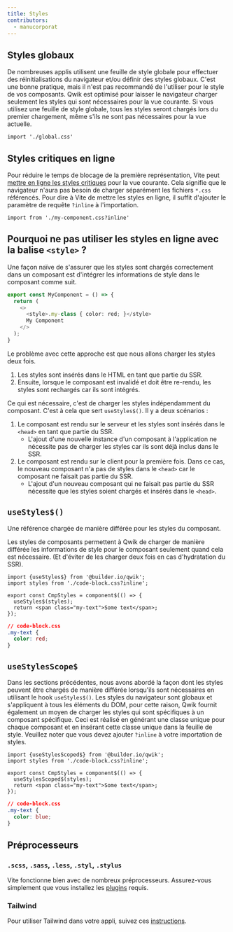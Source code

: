 ```yaml
---
title: Styles
contributors:
  - manucorporat
---
```


## Styles globaux
De nombreuses applis utilisent une feuille de style globale pour effectuer des réinitialisations du navigateur et/ou définir des styles globaux. C'est une bonne pratique, mais il n'est pas recommandé de l'utiliser pour le style de vos composants. Qwik est optimisé pour laisser le navigateur charger seulement les styles qui sont nécessaires pour la vue courante. Si vous utilisez une feuille de style globale, tous les styles seront chargés lors du premier chargement, même s'ils ne sont pas nécessaires pour la vue actuelle.

```tsx
import './global.css'
```

## Styles critiques en ligne
Pour réduire le temps de blocage de la première représentation, Vite peut [mettre en ligne les styles critiques](https://vitejs.dev/guide/features.html#disabling-css-injection-into-the-page) pour la vue courante. Cela signifie que le navigateur n'aura pas besoin de charger séparément les fichiers `*.css` référencés. Pour dire à Vite de mettre les styles en ligne, il suffit d'ajouter le paramètre de requête `?inline` à l'importation.

```tsx
import from './my-component.css?inline'
```

## Pourquoi ne pas utiliser les styles en ligne avec la balise `<style>` ?

Une façon naïve de s'assurer que les styles sont chargés correctement dans un composant est d'intégrer les informations de style dans le composant comme suit.

```typescript
export const MyComponent = () => {
  return (
    <>
      <style>.my-class { color: red; }</style>
      My Component
    </>
  );
}
```

Le problème avec cette approche est que nous allons charger les styles deux fois.

1. Les styles sont insérés dans le HTML en tant que partie du SSR.
2. Ensuite, lorsque le composant est invalidé et doit être re-rendu, les styles sont rechargés car ils sont intégrés.

Ce qui est nécessaire, c'est de charger les styles indépendamment du composant. C'est à cela que sert `useStyles$()`. Il y a deux scénarios :

1. Le composant est rendu sur le serveur et les styles sont insérés dans le `<head>` en tant que partie du SSR.
   - L'ajout d'une nouvelle instance d'un composant à l'application ne nécessite pas de charger les styles car ils sont déjà inclus dans le SSR.
2. Le composant est rendu sur le client pour la première fois. Dans ce cas, le nouveau composant n'a pas de styles dans le `<head>` car le composant ne faisait pas partie du SSR.
   - L'ajout d'un nouveau composant qui ne faisait pas partie du SSR nécessite que les styles soient chargés et insérés dans le `<head>`.


## `useStyles$()`
Une référence chargée de manière différée pour les styles du composant.

Les styles de composants permettent à Qwik de charger de manière différée les informations de style pour le composant seulement quand cela est nécessaire. (Et d'éviter de les charger deux fois en cas d'hydratation du SSR).

```tsx
import {useStyles$} from '@builder.io/qwik';
import styles from './code-block.css?inline';

export const CmpStyles = component$(() => {
  useStyles$(styles);
  return <span class="my-text">Some text</span>;
});
```

```css
// code-block.css
.my-text {
  color: red;
}
```

## `useStylesScope$`
Dans les sections précédentes, nous avons abordé la façon dont les styles peuvent être chargés de manière différée lorsqu'ils sont nécessaires en utilisant le hook `useStyles$()`.
Les styles du navigateur sont globaux et s'appliquent à tous les éléments du DOM, pour cette raison, Qwik fournit également un moyen de charger les styles qui sont spécifiques à un composant spécifique. 
Ceci est réalisé en générant une classe unique pour chaque composant et en insérant cette classe unique dans la feuille de style. Veuillez noter que vous devez ajouter `?inline` à votre importation de styles.

```tsx
import {useStylesScoped$} from '@builder.io/qwik';
import styles from './code-block.css?inline';

export const CmpStyles = component$(() => {
  useStylesScoped$(styles);
  return <span class="my-text">Some text</span>;
});
```

```css
// code-block.css
.my-text {
  color: blue;
}
```

## Préprocesseurs
### `.scss`, `.sass`, `.less`, `.styl`, `.stylus`
Vite fonctionne bien avec de nombreux préprocesseurs. Assurez-vous simplement que vous installez les [plugins](https://vitejs.dev/guide/features.html#css-pre-processors) requis.

### Tailwind
Pour utiliser Tailwind dans votre appli, suivez ces [instructions](../../../qwikcity/integrations/tailwind).
